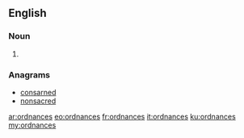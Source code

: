 ==English==

===Noun===
{{head|en}}

# {{plural of|ordnance}}

===Anagrams===
* [[consarned#English|consarned]]
* [[nonsacred#English|nonsacred]]

[[ar:ordnances]]
[[eo:ordnances]]
[[fr:ordnances]]
[[it:ordnances]]
[[ku:ordnances]]
[[my:ordnances]]